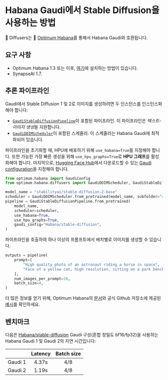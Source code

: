 <!--Copyright 2022 The HuggingFace Team. All rights reserved.

Licensed under the Apache License, Version 2.0 (the "License"); you may not use this file except in compliance with
the License. You may obtain a copy of the License at

http://www.apache.org/licenses/LICENSE-2.0

Unless required by applicable law or agreed to in writing, software distributed under the License is distributed on
an "AS IS" BASIS, WITHOUT WARRANTIES OR CONDITIONS OF ANY KIND, either express or implied. See the License for the
specific language governing permissions and limitations under the License.
-->

# Habana Gaudi에서 Stable Diffusion을 사용하는 방법

🤗 Diffusers는 🤗 [Optimum Habana](https://huggingface.co/docs/optimum/habana/usage_guides/stable_diffusion)를 통해서 Habana Gaudi와 호환됩니다.

## 요구 사항

- Optimum Habana 1.3 또는 이후, [여기](https://huggingface.co/docs/optimum/habana/installation)에 설치하는 방법이 있습니다.
- SynapseAI 1.7.


## 추론 파이프라인

Gaudi에서 Stable Diffusion 1 및 2로 이미지를 생성하려면 두 인스턴스를 인스턴스화해야 합니다:
- [`GaudiStableDiffusionPipeline`](https://huggingface.co/docs/optimum/habana/package_reference/stable_diffusion_pipeline)이 포함된 파이프라인. 이 파이프라인은 *텍스트-이미지 생성*을 지원합니다.
- [`GaudiDDIMScheduler`](https://huggingface.co/docs/optimum/habana/package_reference/stable_diffusion_pipeline#optimum.habana.diffusers.GaudiDDIMScheduler)이 포함된 스케줄러. 이 스케줄러는 Habana Gaudi에 최적화되어 있습니다.

파이프라인을 초기화할 때, HPU에 배포하기 위해 `use_habana=True`를 지정해야 합니다.
또한 가능한 가장 빠른 생성을 위해 `use_hpu_graphs=True`로 **HPU 그래프**를 활성화해야 합니다.
마지막으로, [Hugging Face Hub](https://huggingface.co/Habana)에서 다운로드할 수 있는 [Gaudi configuration](https://huggingface.co/docs/optimum/habana/package_reference/gaudi_config)을 지정해야 합니다.

```python
from optimum.habana import GaudiConfig
from optimum.habana.diffusers import GaudiDDIMScheduler, GaudiStableDiffusionPipeline

model_name = "stabilityai/stable-diffusion-2-base"
scheduler = GaudiDDIMScheduler.from_pretrained(model_name, subfolder="scheduler")
pipeline = GaudiStableDiffusionPipeline.from_pretrained(
    model_name,
    scheduler=scheduler,
    use_habana=True,
    use_hpu_graphs=True,
    gaudi_config="Habana/stable-diffusion",
)
```

파이프라인을 호출하여 하나 이상의 프롬프트에서 배치별로 이미지를 생성할 수 있습니다.

```python
outputs = pipeline(
    prompt=[
        "High quality photo of an astronaut riding a horse in space",
        "Face of a yellow cat, high resolution, sitting on a park bench",
    ],
    num_images_per_prompt=10,
    batch_size=4,
)
```

더 많은 정보를 얻기 위해, Optimum Habana의 [문서](https://huggingface.co/docs/optimum/habana/usage_guides/stable_diffusion)와 공식 Github 저장소에 제공된 [예시](https://github.com/huggingface/optimum-habana/tree/main/examples/stable-diffusion)를 확인하세요.


## 벤치마크

다음은 [Habana/stable-diffusion](https://huggingface.co/Habana/stable-diffusion) Gaudi 구성(혼합 정밀도 bf16/fp32)을 사용하는 Habana Gaudi 1 및 Gaudi 2의 지연 시간입니다:

|         | Latency | Batch size |
| ------- |:-------:|:----------:|
| Gaudi 1 | 4.37s   | 4/8        |
| Gaudi 2 | 1.19s   | 4/8        |
